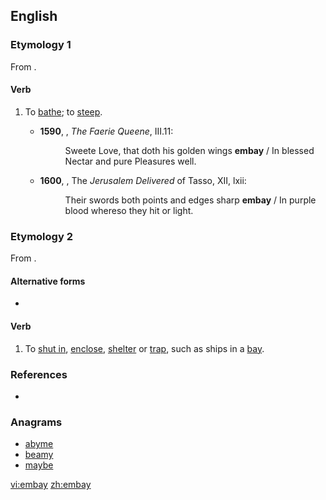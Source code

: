 ==English==

===Etymology 1===
From {{prefix|en|alt1=em|bay|gloss2=bathe|lang=en}}.

====Verb====
{{en-verb|embay}}

#{{label|en|transitive|obsolete}} To [[bathe]]; to [[steep]].
#*'''1590''', {{w|Edmund Spenser}}, ''The Faerie Queene'', III.11:
#*:Sweete Love, that doth his golden wings '''embay''' / In blessed Nectar and pure Pleasures well{{nb...}}.
#*'''1600''', {{w|Edward Fairfax}}, The ''Jerusalem Delivered'' of Tasso, XII, lxii:
#*:Their swords both points and edges sharp '''embay''' / In purple blood whereso they hit or light.

===Etymology 2===
From {{prefix|en|alt1=em|bay|lang=en}}.

====Alternative forms====
* {{l|en|imbay}}

====Verb====
{{en-verb|embay}}

# {{context|transitive|lang=en}} To [[shut in]], [[enclose]], [[shelter]] or [[trap]], such as ships in a [[bay]].

===References===
* {{R:Webster 1913}}

===Anagrams===
* [[abyme#English|abyme]]
* [[beamy#English|beamy]]
* [[maybe#English|maybe]]

[[vi:embay]]
[[zh:embay]]